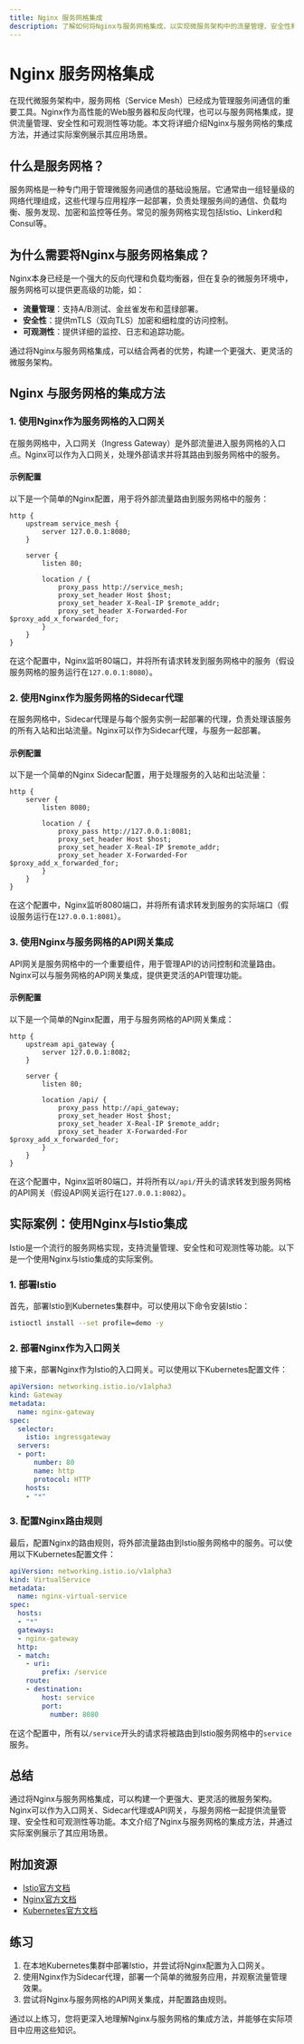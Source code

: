 ```yaml
---
title: Nginx 服务网格集成
description: 了解如何将Nginx与服务网格集成，以实现微服务架构中的流量管理、安全性和可观测性。
---
```


# Nginx 服务网格集成

在现代微服务架构中，服务网格（Service Mesh）已经成为管理服务间通信的重要工具。Nginx作为高性能的Web服务器和反向代理，也可以与服务网格集成，提供流量管理、安全性和可观测性等功能。本文将详细介绍Nginx与服务网格的集成方法，并通过实际案例展示其应用场景。

## 什么是服务网格？

服务网格是一种专门用于管理微服务间通信的基础设施层。它通常由一组轻量级的网络代理组成，这些代理与应用程序一起部署，负责处理服务间的通信、负载均衡、服务发现、加密和监控等任务。常见的服务网格实现包括Istio、Linkerd和Consul等。

## 为什么需要将Nginx与服务网格集成？

Nginx本身已经是一个强大的反向代理和负载均衡器，但在复杂的微服务环境中，服务网格可以提供更高级的功能，如：

- **流量管理**：支持A/B测试、金丝雀发布和蓝绿部署。
- **安全性**：提供mTLS（双向TLS）加密和细粒度的访问控制。
- **可观测性**：提供详细的监控、日志和追踪功能。

通过将Nginx与服务网格集成，可以结合两者的优势，构建一个更强大、更灵活的微服务架构。

## Nginx 与服务网格的集成方法

### 1. 使用Nginx作为服务网格的入口网关

在服务网格中，入口网关（Ingress Gateway）是外部流量进入服务网格的入口点。Nginx可以作为入口网关，处理外部请求并将其路由到服务网格中的服务。

#### 示例配置

以下是一个简单的Nginx配置，用于将外部流量路由到服务网格中的服务：

```nginx
http {
    upstream service_mesh {
        server 127.0.0.1:8080;
    }

    server {
        listen 80;

        location / {
            proxy_pass http://service_mesh;
            proxy_set_header Host $host;
            proxy_set_header X-Real-IP $remote_addr;
            proxy_set_header X-Forwarded-For $proxy_add_x_forwarded_for;
        }
    }
}
```

在这个配置中，Nginx监听80端口，并将所有请求转发到服务网格中的服务（假设服务网格的服务运行在`127.0.0.1:8080`）。

### 2. 使用Nginx作为服务网格的Sidecar代理

在服务网格中，Sidecar代理是与每个服务实例一起部署的代理，负责处理该服务的所有入站和出站流量。Nginx可以作为Sidecar代理，与服务一起部署。

#### 示例配置

以下是一个简单的Nginx Sidecar配置，用于处理服务的入站和出站流量：

```nginx
http {
    server {
        listen 8080;

        location / {
            proxy_pass http://127.0.0.1:8081;
            proxy_set_header Host $host;
            proxy_set_header X-Real-IP $remote_addr;
            proxy_set_header X-Forwarded-For $proxy_add_x_forwarded_for;
        }
    }
}
```

在这个配置中，Nginx监听8080端口，并将所有请求转发到服务的实际端口（假设服务运行在`127.0.0.1:8081`）。

### 3. 使用Nginx与服务网格的API网关集成

API网关是服务网格中的一个重要组件，用于管理API的访问控制和流量路由。Nginx可以与服务网格的API网关集成，提供更灵活的API管理功能。

#### 示例配置

以下是一个简单的Nginx配置，用于与服务网格的API网关集成：

```nginx
http {
    upstream api_gateway {
        server 127.0.0.1:8082;
    }

    server {
        listen 80;

        location /api/ {
            proxy_pass http://api_gateway;
            proxy_set_header Host $host;
            proxy_set_header X-Real-IP $remote_addr;
            proxy_set_header X-Forwarded-For $proxy_add_x_forwarded_for;
        }
    }
}
```

在这个配置中，Nginx监听80端口，并将所有以`/api/`开头的请求转发到服务网格的API网关（假设API网关运行在`127.0.0.1:8082`）。

## 实际案例：使用Nginx与Istio集成

Istio是一个流行的服务网格实现，支持流量管理、安全性和可观测性等功能。以下是一个使用Nginx与Istio集成的实际案例。

### 1. 部署Istio

首先，部署Istio到Kubernetes集群中。可以使用以下命令安装Istio：

```bash
istioctl install --set profile=demo -y
```

### 2. 部署Nginx作为入口网关

接下来，部署Nginx作为Istio的入口网关。可以使用以下Kubernetes配置文件：

```yaml
apiVersion: networking.istio.io/v1alpha3
kind: Gateway
metadata:
  name: nginx-gateway
spec:
  selector:
    istio: ingressgateway
  servers:
  - port:
      number: 80
      name: http
      protocol: HTTP
    hosts:
    - "*"
```

### 3. 配置Nginx路由规则

最后，配置Nginx的路由规则，将外部流量路由到Istio服务网格中的服务。可以使用以下Kubernetes配置文件：

```yaml
apiVersion: networking.istio.io/v1alpha3
kind: VirtualService
metadata:
  name: nginx-virtual-service
spec:
  hosts:
  - "*"
  gateways:
  - nginx-gateway
  http:
  - match:
    - uri:
        prefix: /service
    route:
    - destination:
        host: service
        port:
          number: 8080
```

在这个配置中，所有以`/service`开头的请求将被路由到Istio服务网格中的`service`服务。

## 总结

通过将Nginx与服务网格集成，可以构建一个更强大、更灵活的微服务架构。Nginx可以作为入口网关、Sidecar代理或API网关，与服务网格一起提供流量管理、安全性和可观测性等功能。本文介绍了Nginx与服务网格的集成方法，并通过实际案例展示了其应用场景。

## 附加资源

- [Istio官方文档](https://istio.io/latest/docs/)
- [Nginx官方文档](https://nginx.org/en/docs/)
- [Kubernetes官方文档](https://kubernetes.io/docs/home/)

## 练习

1. 在本地Kubernetes集群中部署Istio，并尝试将Nginx配置为入口网关。
2. 使用Nginx作为Sidecar代理，部署一个简单的微服务应用，并观察流量管理效果。
3. 尝试将Nginx与服务网格的API网关集成，并配置路由规则。

通过以上练习，您将更深入地理解Nginx与服务网格的集成方法，并能够在实际项目中应用这些知识。